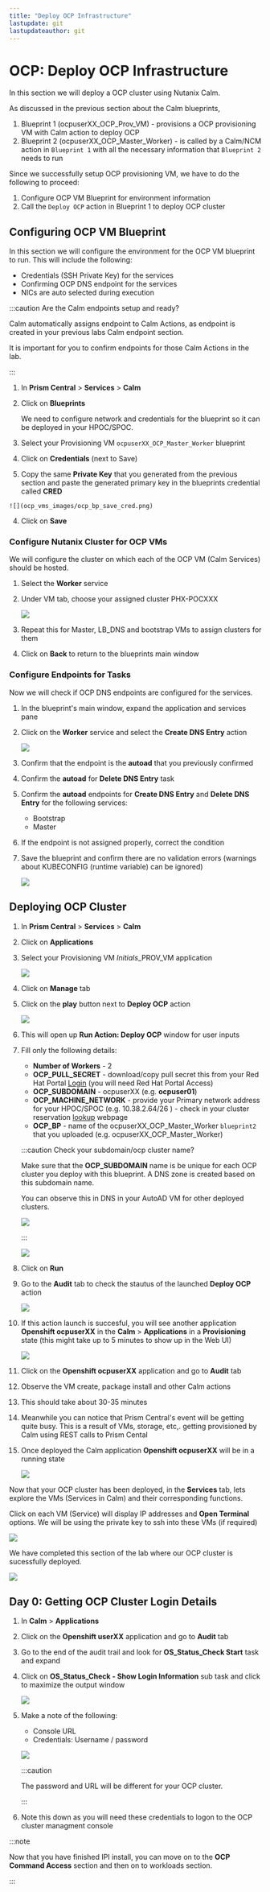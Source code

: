 ```yaml
---
title: "Deploy OCP Infrastructure"
lastupdate: git
lastupdateauthor: git
---
```


# OCP: Deploy OCP Infrastructure

In this section we will deploy a OCP cluster using Nutanix Calm.

As discussed in the previous section about the Calm blueprints,

1.  Blueprint 1 (ocpuserXX_OCP_Prov_VM) - provisions a OCP provisioning VM with Calm action to deploy OCP
2.  Blueprint 2 (ocpuserXX_OCP_Master_Worker) - is called by a Calm/NCM action in `Blueprint 1` with all the necessary information that `Blueprint 2` needs to run

Since we successfully setup OCP provisioning VM, we have to do the following to proceed:

1.  Configure OCP VM Blueprint for environment information
2.  Call the `Deploy OCP` action in Blueprint 1 to deploy OCP cluster

## Configuring OCP VM Blueprint

In this section we will configure the environment for the OCP VM blueprint to run. This will include the following:

-   Credentials (SSH Private Key) for the services
-   Confirming OCP DNS endpoint for the services
-   NICs are auto selected during execution

:::caution Are the Calm endpoints setup and ready?

Calm automatically assigns endpoint to Calm Actions, as endpoint is created in your previous labs Calm endpoint section. 

It is important for you to confirm endpoints for those Calm Actions in the lab.

:::

1.  In **Prism Central** > **Services** > **Calm**

2.  Click on **Blueprints**

    We need to configure network and credentials for the blueprint so it can be deployed in your HPOC/SPOC.

1.  Select your Provisioning VM `ocpuserXX_OCP_Master_Worker` blueprint

2.  Click on **Credentials** (next to Save)

 3.  Copy the same **Private Key** that you generated from the previous section and paste the generated primary key in the blueprints credential called **CRED**

    ![](ocp_vms_images/ocp_bp_save_cred.png)

4.  Click on **Save**

### Configure Nutanix Cluster for OCP VMs

We will configure the cluster on which each of the OCP VM (Calm Services) should be hosted.

1. Select the **Worker** service
2. Under VM tab, choose your assigned cluster PHX-POCXXX 
   
   ![](ocp_vms_images/ocp_bp_service_cluster.png)

3. Repeat this for Master, LB_DNS and bootstrap VMs to assign clusters for them

4.  Click on **Back** to return to the blueprints main window

### Configure Endpoints for Tasks

Now we will check if OCP DNS endpoints are configured for the services.

1.  In the blueprint's main window, expand the application and services pane

2.  Click on the **Worker** service and select the **Create DNS Entry**
    action

    ![](ocp_vms_images/ocp_service_ep_confirm.png)

3.  Confirm that the endpoint is the **autoad** that you
    previously confirmed

4.  Confirm the **autoad** for **Delete DNS Entry** task

5.  Confirm the **autoad** endpoints for **Create DNS Entry** and **Delete DNS Entry** for the following services:

    -   Bootstrap
    -   Master

6.  If the endpoint is not assigned properly, correct the condition

7.  Save the blueprint and confirm there are no validation errors (warnings about KUBECONFIG (runtime variable) can be ignored)

    ![](ocp_vms_images/ocp_bp_save_validation.png)


## Deploying OCP Cluster

1.  In **Prism Central** > **Services** > **Calm**

2.  Click on **Applications**

3.  Select your Provisioning VM *Initials*_PROV_VM application

    ![](ocp_vms_images/prov_vm_app.png)

4.  Click on **Manage** tab

5.  Click on the **play** button next to **Deploy OCP** action

    ![](ocp_vms_images/ocp_deployocp_action.png)

6.  This will open up **Run Action: Deploy OCP** window for user inputs

7.  Fill only the following details:

    -   **Number of Workers** - 2
    -   **OCP_PULL_SECRET** - download/copy pull secret this from your Red Hat Portal [Login](https://console.redhat.com/openshift/install/pull-secret) (you will need Red Hat Portal Access)
    -   **OCP_SUBDOMAIN** - ocpuserXX (e.g. **ocpuser01**)
    -   **OCP_MACHINE_NETWORK** - provide your Primary network address for your HPOC/SPOC (e.g. 10.38.2.64/26 ) - check in your cluster reservation [lookup](https://lookup.howntnx.win) webpage
    -   **OCP_BP** - name of the ocpuserXX_OCP_Master_Worker `blueprint2` that you
        uploaded (e.g. ocpuserXX_OCP_Master_Worker)

    :::caution Check your subdomain/ocp cluster name?
   
    Make sure that the **OCP_SUBDOMAIN** name is be unique for each OCP cluster you deploy with this blueprint. A DNS zone is created based on this subdomain name.

    You can observe this in DNS in your AutoAD VM for other deployed clusters.

    ![](ocp_vms_images/ocp_xyz1_cluster_dns.png)

    :::

    ![](ocp_vms_images/ocp_deploy_task_runtime_variables.png)

8.  Click on **Run**

9.  Go to the **Audit** tab to check the stautus of the launched **Deploy OCP** action

    ![](ocp_vms_images/ocp_deploy_audit.png)

10. If this action launch is succesful, you will see another application
    **Openshift ocpuserXX** in the **Calm** > **Applications** in a **Provisioning** state (this might take up to 5 minutes to show up in the Web UI)

    ![](ocp_vms_images/ocp_app_provisioning.png)

11. Click on the **Openshift ocpuserXX** application and go to **Audit** tab

12. Observe the VM create, package install and other Calm actions

13. This should take about 30-35 minutes

14. Meanwhile you can notice that Prism Central's event will be getting
    quite busy. This is a result of VMs, storage, etc,. getting
    provisioned by Calm using REST calls to Prism Cental

15. Once deployed the Calm application **Openshift ocpuserXX** will be in
    a running state

    ![](ocp_vms_images/ocp_prov_vm_audit.png)

Now that your OCP cluster has been deployed, in the **Services** tab, lets explore the VMs (Services in Calm) and their corresponding functions.

Click on each VM (Service) will display IP addresses and **Open Terminal** options. We will be using the private key to ssh into these VMs (if required)

![](ocp_vms_images/ocp_deployed_vms.png)

We have completed this section of the lab where our OCP cluster is sucessfully deployed.

![](ocp_vms_images/ocp_vm_complete.png)

## Day 0: Getting OCP Cluster Login Details

1.  In **Calm** > **Applications**

2.  Click on the **Openshift userXX** application and go to **Audit** tab

3.  Go to the end of the audit trail and look for **OS_Status_Check
    Start** task and expand

4.  Click on **OS_Status_Check - Show Login Information** sub task and
    click to maximize the output window

    ![](ocp_vms_images/ocp_os_status_check.png)

5.  Make a note of the following:

    -   Console URL
    -   Credentials: Username / password

    ![](ocp_vms_images/ocp_console_cred.png)

    :::caution

    The password and URL will be different for your OCP cluster.

    :::

6.  Note this down as you will need these credentials to logon to the OCP cluster managment console

:::note

Now that you have finished IPI install, you can move on to the **OCP Command Access** section and then on to workloads section.

:::